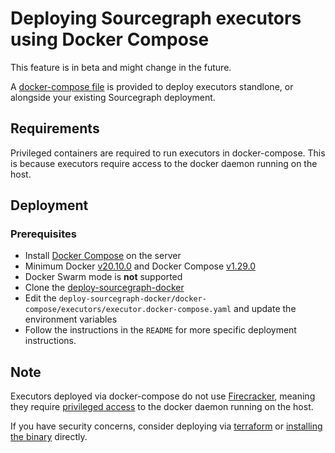 # Deploying Sourcegraph executors using Docker Compose

<Callout type="note">This feature is in beta and might change in the future.</Callout>

A [docker-compose file](https://github.com/sourcegraph/deploy-sourcegraph-docker/blob/master/docker-compose/executors/executor.docker-compose.yaml) is provided to deploy executors standlone, or alongside your existing Sourcegraph deployment.

## Requirements

Privileged containers are required to run executors in docker-compose. This is because executors require access to the docker daemon running on the host.

## Deployment

### Prerequisites

  - Install [Docker Compose](https://docs.docker.com/compose/) on the server
  - Minimum Docker [v20.10.0](https://docs.docker.com/engine/release-notes/#20100) and Docker Compose [v1.29.0](https://docs.docker.com/compose/release-notes/#1290)
  - Docker Swarm mode is **not** supported
  - Clone the [deploy-sourcegraph-docker](https://github.com/sourcegraph/deploy-sourcegraph-docker)
  - Edit the `deploy-sourcegraph-docker/docker-compose/executors/executor.docker-compose.yaml` and update the environment variables
  - Follow the instructions in the `README` for more specific deployment instructions.

## Note

Executors deployed via docker-compose do not use [Firecracker](/admin/executors/#how-it-works), meaning they require [privileged access](https://docs.docker.com/engine/reference/run/#runtime-privilege-and-linux-capabilities) to the docker daemon running on the host.

If you have security concerns, consider deploying via [terraform](/admin/executors/deploy_executors_terraform) or [installing the binary](/admin/executors/deploy_executors_binary) directly.
